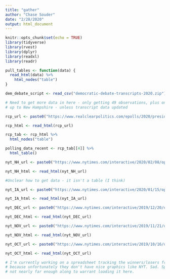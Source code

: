 ```yaml
---
title: "gather"
author: "Chase Souder"
date: "2/28/2020"
output: html_document
---
```


```r
knitr::opts_chunk$set(echo = TRUE)
library(tidyverse)
library(rvest)
library(dplyr)
library(readxl)
library(readr)
```

```r

pull_tables <- function(data) {
  read_html(data) %>%
    html_nodes("table")
}  

```

```r

dem_debate_script <- read_csv("democratic-debate-transcripts-2020.zip")

```

```r

# Need to get more data in here - only getting 49 observations, plus only need 
# up to New Hampshire - unless transcript data updated

rcp_url <- paste0("https://www.realclearpolitics.com/epolls/2020/president/us/2020_democratic_presidential_nomination-6730.html#polls")

rcp_html <- read_html(rcp_url)

rcp_tab <- rcp_html %>%
  html_nodes("table")

polling_data_recent <- rcp_tab[[4]] %>%
  html_table()

```

```r

nyt_NH_url <- paste0("https://www.nytimes.com/interactive/2020/02/08/opinion/who-won-democratic-debate.html")

nyt_NH_html <- read_html(nyt_NH_url)

#Unclear how to get data - it isn't a table (I think)
```

```r

nyt_IA_url <- paste0("https://www.nytimes.com/interactive/2020/01/15/opinion/democratic-debate-who-won.html")

nyt_IA_html <- read_html(nyt_IA_url)

```

```r

nyt_DEC_url <- paste0("https://www.nytimes.com/interactive/2019/12/20/opinion/debate-winner-losers.html")

nyt_DEC_html <- read_html(nyt_DEC_url)

```

```r

nyt_NOV_url <- paste0("https://www.nytimes.com/interactive/2019/11/21/opinion/debate-winners-losers.html")

nyt_NOV_html <- read_html(nyt_NOV_url)

```

```r

nyt_OCT_url <- paste0("https://www.nytimes.com/interactive/2019/10/16/opinion/debate-winners.html")

nyt_OCT_html <- read_html(nyt_OCT_url)
```

```r

# I'm currently working on a spreadsheet tracking the winners/losers from WaPo, 
# because unfortunately they don't have nice graphics like NYT. Sad. Spreadsheet 
# not nearly far enough along to warrant loading it here.

```